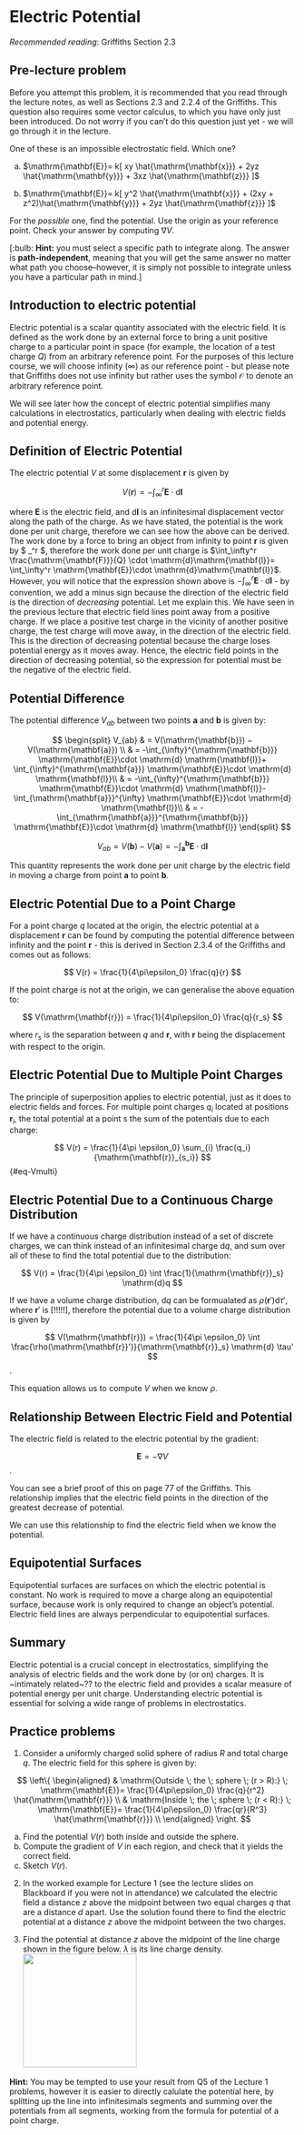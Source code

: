 \newcommand{\l}{\mathrm{\mathbf{l}}}
\newcommand{\E}{\mathrm{\mathbf{E}}}
\newcommand{\F}{\mathrm{\mathbf{F}}}
\newcommand{\r}{\mathrm{\mathbf{r}}}

\newcommand{\x}{\mathrm{\mathbf{x}}}
\newcommand{\y}{\mathrm{\mathbf{y}}}
\newcommand{\z}{\mathrm{\mathbf{z}}}

\newcommand{\a}{\mathrm{\mathbf{a}}}
\newcommand{\b}{\mathrm{\mathbf{b}}}


<!--
This section needs editing:
Little edits here and there to clarify. 
Diagrams? 
Improvements to continuous dist. stuff
Improve intro and outro.
New/reworked pre-and post-lecture problems. 
-->

# Electric Potential

*Recommended reading*: Griffiths Section 2.3

## Pre-lecture problem

Before you attempt this problem, it is recommended that you read through the lecture notes, as well as Sections 2.3 and 2.2.4 of the Griffiths. This question also requires some vector calculus, to which you have only just been introduced. Do not worry if you can't do this question just yet - we will go through it in the lecture. 

One of these is an impossible electrostatic field. Which one?

(a) $\E = k[ xy \hat{\x} + 2yz \hat{\y} + 3xz \hat{\z} ]$

(b) $\E = k[ y^2 \hat{\x} + (2xy + z^2)\hat{\y} + 2yz \hat{\z} ]$

For the *possible* one, find the potential. Use the origin as your reference point. 
Check your answer by computing $\nabla V$.

[:bulb: **Hint:** you must select a specific path to integrate along. The answer is **path-independent**, meaning that you will get the same answer no matter what path you choose--however, it is simply not possible to integrate unless you have a particular path in mind.]



## Introduction to electric potential

Electric potential is a scalar quantity associated with the electric field. It is defined as the work done by an external force to bring a unit positive charge to a particular point in space (for example, the location of a test charge $Q$) from an arbitrary reference point.
For the purposes of this lecture course, we will choose infinity ($\infty$) as our reference point - but please note that Griffiths does not use infinity but rather uses the symbol $\mathcal{O}$ to denote an arbitrary reference point.  

We will see later how the concept of electric potential simplifies many calculations in electrostatics, particularly when dealing with electric fields and potential energy.

## Definition of Electric Potential

The electric potential $V$ at some displacement $\r$ is given by

$$ V(\r) = −\int_{\infty}^r \E \cdot \mathrm{d}\l $$ 


where $\E$ is the electric field, and $\mathrm{d}\l$  is an infinitesimal displacement vector along the path of the charge. As we have stated, the potential is the work done per unit charge, therefore we can see how the above can be derived. The work done by a force to bring an object from infinity to point $\r$ is given by $ \int_\infty^r \F \cdot \mathrm{d}\l$, therefore the work done per unit charge is $\int_\infty^r \frac{\F}{Q} \cdot \mathrm{d}\l = \int_\infty^r \E \cdot \mathrm{d}\l$. However, you will notice that the expression shown above is $- \int_\infty^r \E \cdot \mathrm{d}\l$ - by convention, we add a minus sign because the direction of the electric field is the direction of *decreasing* potential. Let me explain this. We have seen in the previous lecture that electric field lines point away from a positive charge. If we place a positive test charge in the vicinity of another positive charge, the test charge will move away, in the direction of the electric field. This is the direction of decreasing potential because the charge loses potential energy as it moves away. Hence, the electric field points in the direction of decreasing potential, so the expression for potential must be the negative of the electric field. 

## Potential Difference

The potential difference $V_{ab}$ between two points $\a$ and $\b$ is given by: 

$$
\begin{split} 
V_{ab} & = V(\b) − V(\a) \\
& = -\int_{\infty}^{\b} \E \cdot \mathrm{d} \l + \int_{\infty}^{\a} \E \cdot \mathrm{d} \l \\
& = -\int_{\infty}^{\b} \E \cdot \mathrm{d} \l - \int_{\a}^{\infty} \E \cdot \mathrm{d} \l \\
& = -\int_{\a}^{\b} \E \cdot \mathrm{d} \l 
\end{split}
$$


$$ V_{ab} = V(\b) − V(\a) = -\int_{\a}^{\b} \E \cdot \mathrm{d} \l $$

This quantity represents the work done per unit charge by the electric field in moving a charge from point $\a$ to point $\b$. 

## Electric Potential Due to a Point Charge

For a point charge $q$ located at the origin, the electric potential at a displacement $\r$ can be found by computing the potential difference between infinity and the point $\r$ - this is derived in Section 2.3.4 of the Griffiths and comes out as follows: 

<!--
that is, the work done per unit charge in bringing a test charge from infinity to point $\r$. Try using the expression for $V_{ab}$ above to do this - you can use $\mathrm{d}\r$ as the displacement vector $\mathrm{d}\l$. You should find that the potential due to a point charge is:-->


$$ V(r) = \frac{1}{4\pi\epsilon_0} \frac{q}{r} $$ 

If the point charge is not at the origin, we can generalise the above equation to:

$$ V(\r) = \frac{1}{4\pi\epsilon_0} \frac{q}{r_s} $$ 

where $r_s$ is the separation between $q$ and $\r$, with $\r$ being the displacement with respect to the origin. 

## Electric Potential Due to Multiple Point Charges

The principle of superposition applies to electric potential, just as it does to electric fields and forces. For multiple point charges $q_i$ located at positions $\r_i$, the total potential at a point \r is the sum of the potentials due to each charge: 

$$ V(r) = \frac{1}{4\pi \epsilon_0} \sum_{i} \frac{q_i}{\r_{s_i}} $$ {#eq-Vmulti}

## Electric Potential Due to a Continuous Charge Distribution 

If we have a continuous charge distribution instead of a set of discrete charges, we can think instead of an infinitesimal charge $\mathrm{d}q$, and sum over all of these to find the total potential due to the distribution: 

$$ V(r) = \frac{1}{4\pi \epsilon_0} \int \frac{1}{\r_s} \mathrm{d}q $$

If we have a volume charge distribution, $\mathrm{d}q$ can be formualated as $\rho(\r') \mathrm{d}\tau'$, where $\r'$ is [!!!!!], therefore the potential due to a volume charge distribution is given by   

$$ V(\r) = \frac{1}{4\pi \epsilon_0} \int \frac{\rho(\r')}{\r_s} \mathrm{d} \tau' $$. 

This equation allows us to compute $V$ when we know $\rho$. 

<!--
This bit needs more added, including the volume charge distribution and the definitions of the notation. 
-->

## Relationship Between Electric Field and Potential

The electric field is related to the electric potential by the gradient: 

$$ \E = -\nabla V $$. 

You can see a brief proof of this on page 77 of the Griffiths. This relationship implies that the electric field points in the direction of the greatest decrease of potential.

We can use this relationship to find the electric field when we know the potential. 

## Equipotential Surfaces

Equipotential surfaces are surfaces on which the electric potential is constant. No work is required to move a charge along an equipotential surface, because work is only required to change an object's potential. Electric field lines are always perpendicular to equipotential surfaces.


<!--
ADD COMMENT HERE 
-->

## Summary
Electric potential is a crucial concept in electrostatics, simplifying the analysis of electric fields and the work done by (or on) charges. It is ~intimately related~?? to the electric field and provides a scalar measure of potential energy per unit charge. Understanding electric potential is essential for solving a wide range of problems in electrostatics.

## Practice problems

1) Consider a uniformly charged solid sphere of radius $R$ and total charge $q$. The electric field for this sphere is given by: 

$$
\left\{
    \begin{aligned}
         & \mathrm{Outside \; the \; sphere \; (r > R):} \; \E = \frac{1}{4\pi\epsilon_0} \frac{q}{r^2} \hat{\r}  \\
         & \mathrm{Inside \; the \; sphere \; (r < R):} \; \E = \frac{1}{4\pi\epsilon_0} \frac{qr}{R^3} \hat{\r} \\
    \end{aligned}
\right.
$$

(a) Find the potential $V(r)$ both inside and outside the sphere. 
(b) Compute the gradient of $V$ in each region, and check that it yields the correct field.
(c) Sketch $V(r)$. 

<!--
this problem is an adapted version of Griffiths 3E problem 2.21
-->

2) In the worked example for Lecture 1 (see the lecture slides on Blackboard if you were not in attendance) we calculated the electric field a distance $z$ above the midpoint between two equal charges $q$ that are a distance $d$ apart. Use the solution found there to find the electric potential at a distance $z$ above the midpoint between the two charges. 


<!--
this problem is an adapted version of Griffiths 3E problem 2.25(a)
-->

3) Find the potential at distance $z$ above the midpoint of the line charge shown in the figure below. $\lambda$ is its line charge density. 
![](Figures/L2_prob3){width=200}

**Hint:** You may be tempted to use your result from Q5 of the Lecture 1 problems, however it is easier to directly calulate the potential here, by splitting up the line into infinitesimals segments and summing over the potentials from all segments, working from the formula for potential of a point charge. 
 
<!--
???  
this problem is an adapted version of Griffiths 3E problem 2.25(b)
-->

